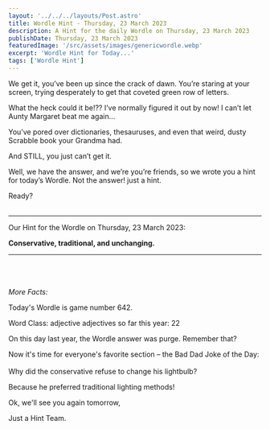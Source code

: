 ```yaml
---
layout: '../../../layouts/Post.astro'
title: Wordle Hint - Thursday, 23 March 2023
description: A Hint for the daily Wordle on Thursday, 23 March 2023
publishDate: Thursday, 23 March 2023
featuredImage: '/src/assets/images/genericwordle.webp'
excerpt: 'Wordle Hint for Today...'
tags: ['Wordle Hint']
---
```


We get it, you’ve been up since the crack of dawn. You’re staring at your screen, trying desperately to get that coveted green row of letters. 

What the heck could it be!??
I’ve normally figured it out by now!
I can’t let Aunty Margaret beat me again… 

You’ve pored over dictionaries, thesauruses, and even that weird, dusty Scrabble book your Grandma had.

And STILL, you just can’t get it. 

Well, we have the answer, and we’re you’re friends, so we wrote you a hint for today’s Wordle.
Not the answer! just a hint. 

Ready?<br /><br />

----

Our Hint for the Wordle on Thursday, 23 March 2023:

**Conservative, traditional, and unchanging.** 


----

<br /><br /><br />*More Facts:*

Today's Wordle is game number 642.

Word Class: adjective adjectives so far this year: 22 

On this day last year, the Wordle answer was purge. Remember that? 

Now it's time for everyone's favorite section – the Bad Dad Joke of the Day:<br /><br />Why did the conservative refuse to change his lightbulb? 

Because he preferred traditional lighting methods! 

Ok, we'll see you again tomorrow, 

Just a Hint Team.